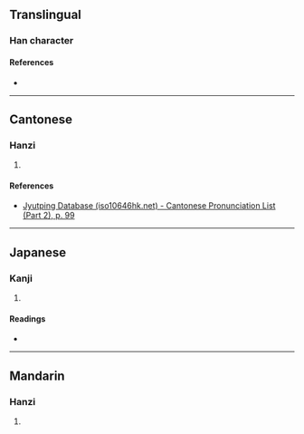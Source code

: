 {{character info/new}}
==Translingual==

===Han character===
{{Han char|rn=46|rad=山|as=05|sn=8|four=|canj=URHU|ids=⿰山兄}}

====References====
* {{Han ref|kx=0309.300|dkj=07999|hdz=10767.050|uh=5CB2|ud=23730}}

----

==Cantonese==

===Hanzi===
{{yue-hanzi|jyut=[[fong3]]|y=fong3}}

# {{rfdef|yue|sort=山05}}

====References====
* [http://www.iso10646hk.net/jp/document/download.jsp Jyutping Database (iso10646hk.net) - Cantonese Pronunciation List (Part 2), p. 99]

----

==Japanese==

===Kanji===
{{ja-kanji|grade=|rs=山05}}

# {{rfdef|ja|sort=山05}}

====Readings====
* {{ja-readings|on=[[こう]] (kō), [[きょう]] (kyō)|kun=}}

----

==Mandarin==

===Hanzi===
{{cmn-hanzi|pin=[[kuàng]] ([[kuang4]])|wg=k'uang<sup>4</sup>}}

# {{rfdef|cmn|sort=山05}}